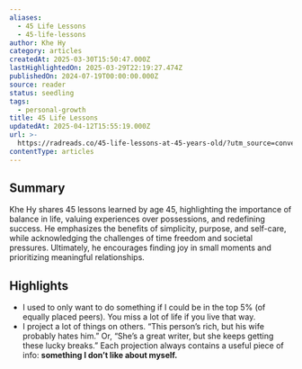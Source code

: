 ```yaml
---
aliases:
  - 45 Life Lessons
  - 45-life-lessons
author: Khe Hy
category: articles
createdAt: 2025-03-30T15:50:47.000Z
lastHighlightedOn: 2025-03-29T22:19:27.474Z
publishedOn: 2024-07-19T00:00:00.000Z
source: reader
status: seedling
tags:
  - personal-growth
title: 45 Life Lessons
updatedAt: 2025-04-12T15:55:19.000Z
url: >-
  https://radreads.co/45-life-lessons-at-45-years-old/?utm_source=convertkit&utm_medium=email&utm_campaign=New+Year%2C+New+You%3F+-+16163152
contentType: articles
---
```

## Summary

Khe Hy shares 45 lessons learned by age 45, highlighting the importance of balance in life, valuing experiences over possessions, and redefining success. He emphasizes the benefits of simplicity, purpose, and self-care, while acknowledging the challenges of time freedom and societal pressures. Ultimately, he encourages finding joy in small moments and prioritizing meaningful relationships.

## Highlights

- I used to only want to do something if I could be in the top 5% (of equally placed peers).
  You miss a lot of life if you live that way.
- I project a lot of things on others. “This person’s rich, but his wife probably hates him.”
  Or, “She’s a great writer, but she keeps getting these lucky breaks.”
  Each projection always contains a useful piece of info: **something I don’t like about myself.**
